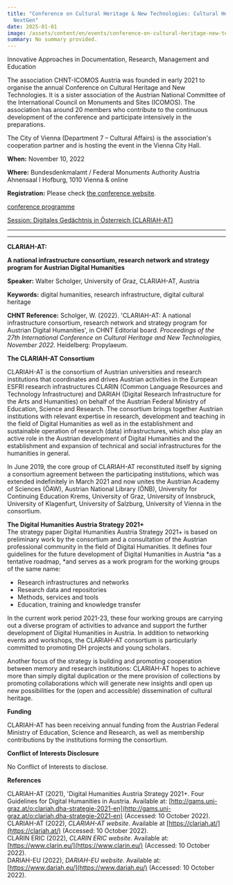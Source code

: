 ```yaml
---
title: "Conference on Cultural Heritage & New Technologies: Cultural Heritage –
  NextGen"
date: 2025-01-01
image: /assets/content/en/events/conference-on-cultural-heritage-new-technologies-cultural-heritage-nextgen/image.png
summary: No summary provided.
---
```


Innovative Approaches in Documentation, Research, Management and Education

The association CHNT-ICOMOS Austria was founded in early 2021 to organise the annual Conference on Cultural Heritage and New Technologies. It is a sister association of the Austrian National Committee of the International Council on Monuments and Sites (ICOMOS). The association has around 20 members who contribute to the continuous development of the conference and participate intensively in the preparations.

The City of Vienna (Department 7 – Cultural Affairs) is the association's cooperation partner and is hosting the event in the Vienna City Hall.

**When:** November 10, 2022

**Where:** Bundesdenkmalamt / Federal Monuments Authority Austria Ahnensaal I Hofburg, 1010 Vienna & online

**Registration:** Please check [the conference website](https://chnt.at/shop-tickets/).

[conference programme](https://chnt.at/programme/)

[Session: Digitales Gedächtnis in Österreich (CLARIAH-AT)](https://chnt.at/programme/#toggle-id-10)

***

***

**CLARIAH-AT:**

**A national infrastructure consortium, research network and strategy program for Austrian Digital Humanities**

**Speaker:** Walter Scholger, University of Graz, CLARIAH-AT, Austria

**Keywords:** digital humanities, research infrastructure, digital cultural heritage

**CHNT Reference:** Scholger, W. (2022). 'CLARIAH-AT: A national infrastructure consortium, research network and strategy program for Austrian Digital Humanities', in CHNT Editorial board. *Proceedings of the 27th International Conference on Cultural Heritage and New Technologies, November 2022.* Heidelberg: Propylaeum.

**The CLARIAH-AT Consortium**

CLARIAH-AT is the consortium of Austrian universities and research institutions that coordinates and drives Austrian activities in the European ESFRI research infrastructures CLARIN (Common Language Resources and Technology Infrastructure) and DARIAH (Digital Research Infrastructure for the Arts and Humanities) on behalf of the Austrian Federal Ministry of Education, Science and Research. The consortium brings together Austrian institutions with relevant expertise in research, development and teaching in the field of Digital Humanities as well as in the establishment and sustainable operation of research (data) infrastructures, which also play an active role in the Austrian development of Digital Humanities and the establishment and expansion of technical and social infrastructures for the humanities in general.

In June 2019, the core group of CLARIAH-AT reconstituted itself by signing a consortium agreement between the participating institutions, which was extended indefinitely in March 2021 and now unites the Austrian Academy of Sciences (ÖAW), Austrian National Library (ÖNB), University for Continuing Education Krems, University of Graz, University of Innsbruck, University of Klagenfurt, University of Salzburg, University of Vienna in the consortium.

**The Digital Humanities Austria Strategy 2021+**\
The strategy paper Digital Humanities Austria Strategy 2021+ is based on preliminary work by the consortium and a consultation of the Austrian professional community in the field of Digital Humanities. It defines four guidelines for the future development of Digital Humanities in Austria \*as a tentative roadmap, \*and serves as a work program for the working groups of the same name:

* Research infrastructures and networks
* Research data and repositories
* Methods, services and tools
* Education, training and knowledge transfer

In the current work period 2021-23, these four working groups are carrying out a diverse program of activities to advance and support the further development of Digital Humanities in Austria. In addition to networking events and workshops, the CLARIAH-AT consortium is particularly committed to promoting DH projects and young scholars.

Another focus of the strategy is building and promoting cooperation between memory and research institutions: CLARIAH-AT hopes to achieve more than simply digital duplication or the mere provision of collections by promoting collaborations which will generate new insights andl open up new possibilities for the (open and accessible) dissemination of cultural heritage.

**Funding**

CLARIAH-AT has been receiving annual funding from the Austrian Federal Ministry of Education, Science and Research, as well as membership contributions by the institutions forming the consortium.

**Conflict of Interests Disclosure**

No Conflict of Interests to disclose.

**References**

CLARIAH-AT (2021), 'Digital Humanities Austria Strategy 2021+. Four Guidelines for Digital Humanities in Austria. Available at: [http://gams.uni-graz.at/o:clariah.dha-strategie-2021-en](http://gams.uni-graz.at/o:clariah.dha-strategie-2021-en) (Accessed: 10 October 2022).\
CLARIAH-AT (2022), *CLARIAH-AT website*. Available at [https://clariah.at/](https://clariah.at/) (Accessed: 10 October 2022).\
CLARIN ERIC (2022), *CLARIN ERIC website*. Available at: [https://www.clarin.eu/](https://www.clarin.eu/) (Accessed: 10 October 2022).\
DARIAH-EU (2022), *DARIAH-EU* *website*. Available at: [https://www.dariah.eu/](https://www.dariah.eu/) (Accessed: 10 October 2022).
